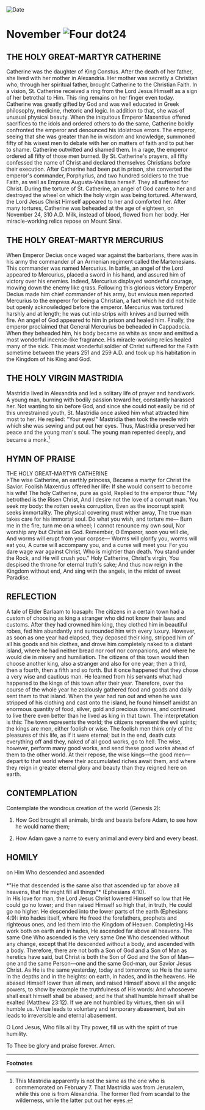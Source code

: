 
<RunningHead />
<Image src="/title-imprint.png" height={68} width={50} alt="Date" className="title-imprint"/>

# <div id="date">November <Image className="four-dot" src="/four-dot.png" height={15} width={15} alt="Four dot" />24</div>

## THE HOLY GREAT-MARTYR CATHERINE

Catherine was the daughter of King Constus. After the death of her father, she lived with her mother in Alexandria. Her mother was secretly a Christian who, through her spiritual father, brought Catherine to the Christian Faith. In a vision, St. Catherine received a ring from the Lord Jesus Himself as a sign of her betrothal to Him. This ring remains on her finger even today. Catherine was greatly gifted by God and was well educated in Greek philosophy, medicine, rhetoric and logic. In addition to that, she was of unusual physical beauty. When the iniquitous Emperor Maxentius offered sacrifices to the idols and ordered others to do the same, Catherine boldly confronted the emperor and denounced his idolatrous errors. The emperor, seeing that she was greater than he in wisdom and knowledge, summoned fifty of his wisest men to debate with her on matters of faith and to put her to shame. Catherine outwitted and shamed them. In a rage, the emperor ordered all fifty of those men burned. By St. Catherine's prayers, all fifty confessed the name of Christ and declared themselves Christians before their execution. After Catherine had been put in prison, she converted the emperor's commander, Porphyrius, and two hundred soldiers to the true Faith, as well as Empress Augusta-Vasilissa herself. They all suffered for Christ. During the torture of St. Catherine, an angel of God came to her and destroyed the wheel on which the holy virgin was being tortured. Afterward, the Lord Jesus Christ Himself appeared to her and comforted her. After many tortures, Catherine was beheaded at the age of eighteen, on November 24, 310 A.D. Milk, instead of blood, flowed from her body. Her miracle-working relics repose on Mount Sinai.

## THE HOLY GREAT-MARTYR MERCURIUS

When Emperor Decius once waged war against the barbarians, there was in his army the commander of an Armenian regiment called the Martenesians. This commander was named Mercurius. In battle, an angel of the Lord appeared to Mercurius, placed a sword in his hand, and assured him of victory over his enemies. Indeed, Mercurius displayed wonderful courage, mowing down the enemy like grass. Following this glorious victory Emperor Decius made him chief commander of his army, but envious men reported Mercurius to the emperor for being a Christian, a fact which he did not hide but openly acknowledged before the emperor. Mercurius was tortured harshly and at length; he was cut into strips with knives and burned with fire. An angel of God appeared to him in prison and healed him. Finally, the emperor proclaimed that General Mercurius be beheaded in Cappadocia. When they beheaded him, his body became as white as snow and emitted a most wonderful incense-like fragrance. His miracle-working relics healed many of the sick. This most wonderful soldier of Christ suffered for the Faith sometime between the years 251 and 259 A.D. and took up his habitation in the Kingdom of his King and God.

## THE HOLY VIRGIN MASTRIDIA

Mastridia lived in Alexandria and led a solitary life of prayer and handiwork. A young man, burning with bodily passion toward her, constantly harassed her. Not wanting to sin before God, and since she could not easily be rid of this unrestrained youth, St. Mastridia once asked him what attracted him most to her. He replied: "Your eyes!" Mastridia then took the needle with which she was sewing and put out her eyes. Thus, Mastridia preserved her peace and the young man's soul. The young man repented deeply, and became a monk.[^1]


## HYMN OF PRAISE
<div style={{textAlign:'center', color:'crimson', fontWeight:'bold'}}>
THE HOLY GREAT-MARTYR CATHERINE
</div>
>The wise Catherine, an earthly princess,  
Became a martyr for Christ the Savior.  
Foolish Maxentius offered her life:  
If she would consent to become his wife!  
The holy Catherine, pure as gold,  
Replied to the emperor thus:  
"My betrothed is the Risen Christ,  
And I desire not the love of a corrupt man.  
You seek my body: the rotten seeks corruption,  
Even as the incorrupt spirit seeks immortality.  
The physical covering must wither away,  
The true man takes care for his immortal soul.  
Do what you wish, and torture me—  
Burn me in the fire, turn me on a wheel;  
I cannot renounce my own soul,  
Nor worship any but Christ as God.  
Remember, O Emperor, soon you will die,  
And worms will erupt from your corpse—  
Worms will glorify you, worms will eat you,  
A curse will accompany you, and a curse will meet you:  
For you dare wage war against Christ, Who is mightier than death.  
You stand under the Rock, and He will crush you."  
Holy Catherine, Christ's virgin,  
You despised the throne for eternal truth's sake;  
And thus now reign in the Kingdom without end,  
And sing with the angels, in the midst of sweet Paradise.  


## REFLECTION

A tale of Elder Barlaam to Ioasaph: The citizens in a certain town had a custom of choosing as king a stranger who did not know their laws and customs. After they had crowned him king, they clothed him in beautiful robes, fed him abundantly and surrounded him with every luxury. However, as soon as one year had elapsed, they deposed their king, stripped him of all his goods and his clothes, and drove him completely naked to a distant island, where he had neither bread nor roof nor companions, and where he would die in misery and humiliation. The citizens of this town would then choose another king, also a stranger and also for one year; then a third, then a fourth, then a fifth and so forth. But it once happened that they chose a very wise and cautious man. He learned from his servants what had happened to the kings of this town after their year. Therefore, over the course of the whole year he zealously gathered food and goods and daily sent them to that island. When the year had run out and when he was stripped of his clothing and cast onto the island, he found himself amidst an enormous quantity of food, silver, gold and precious stones, and continued to live there even better than he lived as king in that town. The interpretation is this: The town represents the world; the citizens represent the evil spirits; the kings are men, either foolish or wise. The foolish men think only of the pleasures of this life, as if it were eternal; but in the end, death cuts everything off and they, naked of all good works, go to hell. The wise, however, perform many good works, and send these good works ahead of them to the other world. At their repose, the wise kings—the good men—depart to that world where their accumulated riches await them, and where they reign in greater eternal glory and beauty than they reigned here on earth.
 

## CONTEMPLATION

Contemplate the wondrous creation of the world (Genesis 2):

1. How God brought all animals, birds and beasts before Adam, to see how he would name them;

2. How Adam gave a name to every animal and every bird and every beast.


## HOMILY
<div style={{textAlign:'center', color:'crimson', fontWeight:'bold'}}>
on Him Who descended and ascended
</div>
<br />
<div style={{textAlign:'right'}}>
*"He that descended is the same also that ascended up far above all heavens, that He might fill all things"* (Ephesians 4:10).
</div>
In His love for man, the Lord Jesus Christ lowered Himself so low that He could go no lower; and then raised Himself so high that, in truth, He could go no higher. He descended into the lower parts of the earth (Ephesians 4:9): into hades itself, where He freed the forefathers, prophets and righteous ones, and led them into the Kingdom of Heaven. Completing His work both on earth and in hades, He ascended far above all heavens. The same One Who ascended is the very same One Who descended without any change, except that He descended without a body, and ascended with a body. Therefore, there are not both a Son of God and a Son of Man as heretics have said, but Christ is both the Son of God and the Son of Man—one and the same Person—one and the same God-man, our Savior Jesus Christ. As He is the same yesterday, today and tomorrow, so He is the same in the depths and in the heights: on earth, in hades, and in the heavens. He abased Himself lower than all men, and raised Himself above all the angelic powers, to show by example the truthfulness of His words: And whosoever shall exalt himself shall be abased; and he that shall humble himself shall be exalted (Matthew 23:12). If we are not humbled by virtues, then sin will humble us. Virtue leads to voluntary and temporary abasement, but sin leads to irreversible and eternal abasement.

O Lord Jesus, Who fills all by Thy power, fill us with the spirit of true humility.

To Thee be glory and praise forever. Amen.

---
**Footnotes**

[^1]: This Mastridia apparently is not the same as the one who is commemorated on February 7. That Mastridia was from Jerusalem, while this one is from Alexandria. The former fled from scandal to the wilderness, while the latter put out her eyes.